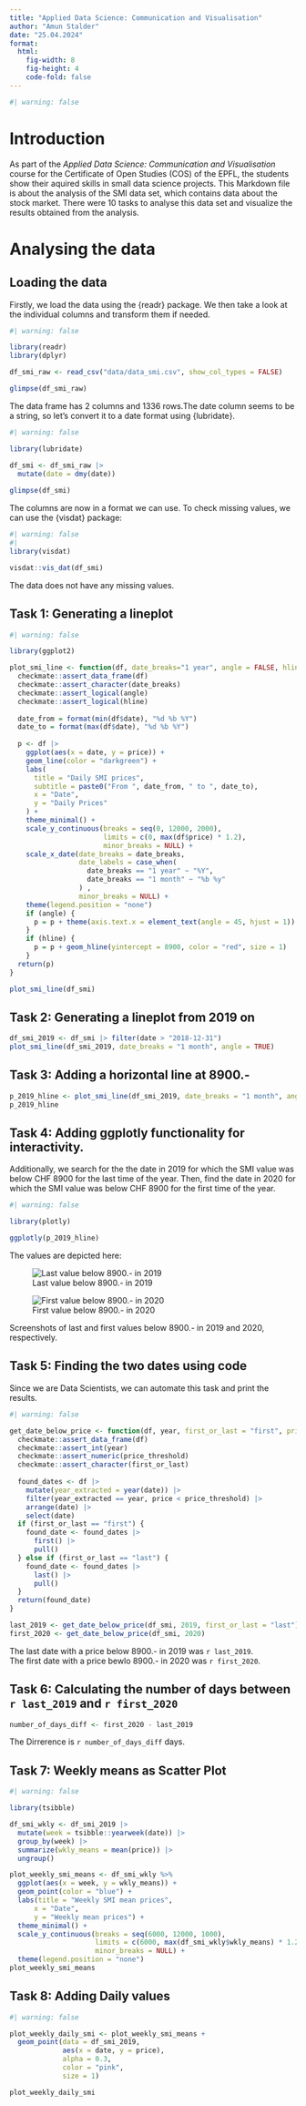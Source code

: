 ```yaml
---
title: "Applied Data Science: Communication and Visualisation"
author: "Amun Stalder"
date: "25.04.2024"
format: 
  html:
    fig-width: 8
    fig-height: 4
    code-fold: false
---
```

```r
#| warning: false
```

# Introduction
As part of the *Applied Data Science: Communication and Visualisation* course for
the Certificate of Open Studies (COS) of the EPFL, the students show their aquired skills
in small data science projects. This Markdown file is about the analysis of the
SMI data set, which contains data about the stock market. There were 10 tasks to
analyse this data set and visualize the results obtained from the analysis.

# Analysing the data
## Loading the data
Firstly, we load the data using the {readr} package. We then take a look at
the individual columns and transform them if needed.

```r
#| warning: false

library(readr)
library(dplyr)

df_smi_raw <- read_csv("data/data_smi.csv", show_col_types = FALSE)

glimpse(df_smi_raw)
```
The data frame has 2 columns and 1336 rows.The date column seems to be a string,
so let's convert it to a date format using {lubridate}.

```r
#| warning: false

library(lubridate)

df_smi <- df_smi_raw |>
  mutate(date = dmy(date))
  
glimpse(df_smi)
```
The columns are now in a format we can use. To check missing values, we can use the
{visdat} package:
```r
#| warning: false
#| 
library(visdat)

visdat::vis_dat(df_smi)

```
The data does not have any missing values.

## Task 1: Generating a lineplot
```r
#| warning: false

library(ggplot2)

plot_smi_line <- function(df, date_breaks="1 year", angle = FALSE, hline = FALSE) {
  checkmate::assert_data_frame(df)
  checkmate::assert_character(date_breaks)
  checkmate::assert_logical(angle)
  checkmate::assert_logical(hline)
  
  date_from = format(min(df$date), "%d %b %Y")
  date_to = format(max(df$date), "%d %b %Y")
  
  p <- df |>
    ggplot(aes(x = date, y = price)) +
    geom_line(color = "darkgreen") +
    labs(
      title = "Daily SMI prices",
      subtitle = paste0("From ", date_from, " to ", date_to),
      x = "Date",
      y = "Daily Prices"
    ) +
    theme_minimal() +
    scale_y_continuous(breaks = seq(0, 12000, 2000),
                       limits = c(0, max(df$price) * 1.2),
                       minor_breaks = NULL) +
    scale_x_date(date_breaks = date_breaks,
                 date_labels = case_when(
                   date_breaks == "1 year" ~ "%Y",
                   date_breaks == "1 month" ~ "%b %y"
                 ) ,
                 minor_breaks = NULL) +
    theme(legend.position = "none")
    if (angle) {
      p = p + theme(axis.text.x = element_text(angle = 45, hjust = 1))
    }
    if (hline) {
      p = p + geom_hline(yintercept = 8900, color = "red", size = 1)
    }
  return(p)
}

plot_smi_line(df_smi)
```

## Task 2: Generating a lineplot from 2019 on
```r
df_smi_2019 <- df_smi |> filter(date > "2018-12-31")
plot_smi_line(df_smi_2019, date_breaks = "1 month", angle = TRUE)
```
## Task 3: Adding a horizontal line at 8900.-
```r
p_2019_hline <- plot_smi_line(df_smi_2019, date_breaks = "1 month", angle = TRUE, hline = TRUE)
p_2019_hline
```

## Task 4: Adding ggplotly functionality for interactivity.
Additionally, we search for the the date in 2019 for which the SMI value was below 
CHF 8900 for the last time of the year. Then, find the date in 2020 for which the 
SMI value was below CHF 8900 for the first time of the year.

```r
#| warning: false

library(plotly)

ggplotly(p_2019_hline)
```
The values are depicted here:

::: {#fig-under_8900 layout-ncol=2}

![Last value below 8900.- in 2019](data/last_value_2019.png){#2019}

![First value below 8900.- in 2020](data/first_value_2020.png){#2020}

Screenshots of last and first values below 8900.- in 2019 and 2020, respectively.
:::

## Task 5: Finding the two dates using code
Since we are Data Scientists, we can automate this task and print the results.
```r
#| warning: false

get_date_below_price <- function(df, year, first_or_last = "first", price_threshold = 8900){
  checkmate::assert_data_frame(df)
  checkmate::assert_int(year)
  checkmate::assert_numeric(price_threshold)
  checkmate::assert_character(first_or_last)
  
  found_dates <- df |>
    mutate(year_extracted = year(date)) |>
    filter(year_extracted == year, price < price_threshold) |>
    arrange(date) |> 
    select(date)
  if (first_or_last == "first") {
    found_date <- found_dates |>
      first() |>
      pull()
  } else if (first_or_last == "last") {
    found_date <- found_dates |>
      last() |>
      pull()
  }
  return(found_date)
}

last_2019 <- get_date_below_price(df_smi, 2019, first_or_last = "last")
first_2020 <- get_date_below_price(df_smi, 2020)

```

The last date with a price below 8900.- in 2019 was `r last_2019`.<br>
The first date with a price bewlo 8900.- in 2020 was `r first_2020`.

## Task 6: Calculating the number of days between `r last_2019` and `r first_2020`
```r
number_of_days_diff <- first_2020 - last_2019
```
The Dirrerence is `r number_of_days_diff` days.

## Task 7: Weekly means as Scatter Plot

```r
#| warning: false

library(tsibble)

df_smi_wkly <- df_smi_2019 |>
  mutate(week = tsibble::yearweek(date)) |>
  group_by(week) |>
  summarize(wkly_means = mean(price)) |>
  ungroup()

plot_weekly_smi_means <- df_smi_wkly %>% 
  ggplot(aes(x = week, y = wkly_means)) +
  geom_point(color = "blue") +
  labs(title = "Weekly SMI mean prices",
      x = "Date",
      y = "Weekly mean prices") +
  theme_minimal() +
  scale_y_continuous(breaks = seq(6000, 12000, 1000),
                     limits = c(6000, max(df_smi_wkly$wkly_means) * 1.2),
                     minor_breaks = NULL) +
  theme(legend.position = "none")
plot_weekly_smi_means
```

## Task 8: Adding Daily values
```r
#| warning: false

plot_weekly_daily_smi <- plot_weekly_smi_means +
  geom_point(data = df_smi_2019,
             aes(x = date, y = price),
             alpha = 0.3,
             color = "pink",
             size = 1)

plot_weekly_daily_smi

```